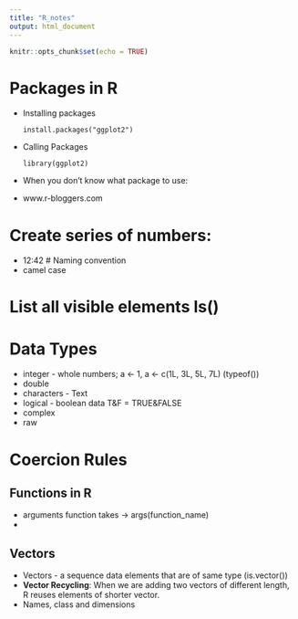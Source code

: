 ```yaml
---
title: "R_notes"
output: html_document
---
```


```r
knitr::opts_chunk$set(echo = TRUE)
```

# Packages in R

-   Installing packages

        install.packages("ggplot2")

-   Calling Packages

        library(ggplot2)

-   When you don't know what package to use:

-   www.r-bloggers.com

# Create series of numbers:

-   12:42 \# Naming convention
-   camel case

# List all visible elements ls()

# Data Types

-   integer - whole numbers; a \<- 1, a \<- c(1L, 3L, 5L, 7L) (typeof())
-   double
-   characters - Text
-   logical - boolean data T&F = TRUE&FALSE
-   complex
-   raw

# Coercion Rules

## Functions in R

-   arguments function takes -\> args(function_name)
-   

## Vectors

-   Vectors - a sequence data elements that are of same type (is.vector())
-   **Vector Recycling**: When we are adding two vectors of different length, R reuses elements of shorter vector.
- Names, class and dimensions
